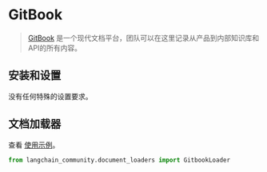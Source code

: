 # GitBook

>[GitBook](https://docs.gitbook.com/) 是一个现代文档平台，团队可以在这里记录从产品到内部知识库和API的所有内容。

## 安装和设置

没有任何特殊的设置要求。

## 文档加载器

查看 [使用示例](/docs/integrations/document_loaders/gitbook)。

```python
from langchain_community.document_loaders import GitbookLoader
```
